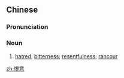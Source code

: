 ==Chinese==
{{zh-forms}}

===Pronunciation===
{{zh-pron
|m=hènyì
|cat=n
}}

===Noun===
{{zh-noun}}

# [[hatred]]; [[bitterness]]; [[resentfulness]]; [[rancour]]

[[zh:恨意]]